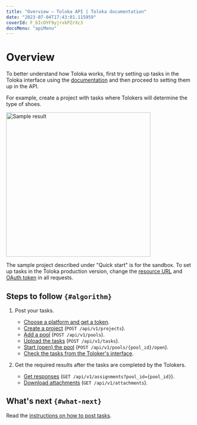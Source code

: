 ```yaml
---
title: "Overview — Toloka API | Toloka documentation"
date: "2023-07-04T17:43:01.115959"
coverId: F_bIcOYF9yjrxkPZrXc3
docsMenu: "apiMenu"
---
```


# Overview

<Note mode="note" title="Note">

To better understand how Toloka works, first try setting up tasks in the Toloka interface using the [documentation](/docs/guide/main-steps) and then proceed to setting them up in the API.

</Note>

For example, create a project with tasks where Tolokers will determine the type of shoes.

<Cut title="Sample result">

<Image width="390px" withBackground imageId="1675427156187" alt="Sample result" />

</Cut>

The sample project described under "Quick start" is for the sandbox. To set up tasks in the Toloka production version, change the [resource URL](https://toloka.ai/docs/api/api-reference/#overview--accessing-the-api) and [OAuth token](https://toloka.ai/docs/api/api-reference/#overview--accessing-the-api) in all requests.

## Steps to follow `{#algorithm}`

1. Post your tasks.

    - [Choose a platform and get a token](/docs/api/qs-placement#start).
    - [Create a project](/docs/api/qs-placement#project) (`POST /api/v1/projects`).
    - [Add a pool](/docs/api/qs-placement#pool) (`POST /api/v1/pools`).
    - [Upload the tasks](/docs/api/qs-placement#task) (`POST /api/v1/tasks`).
    - [Start (open) the pool](/docs/api/qs-placement#pool-run) (`POST /api/v1/pools/{pool_id}/open`).
    - [Check the tasks from the Toloker's interface](/docs/api/qs-placement#check).

1. Get the required results after the tasks are completed by the Tolokers.

    - [Get responses](/docs/api/qs-results) (`GET /api/v1/assignments?pool_id={pool_id}`).
    - [Download attachments](https://toloka.ai/docs/api/api-reference/#get-/attachments) (`GET /api/v1/attachments`).

## What's next `{#what-next}`

Read the [instructions on how to post tasks](/docs/api/qs-placement).